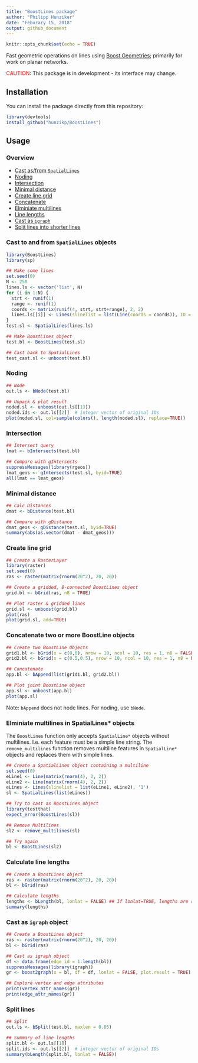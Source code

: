 ```yaml
---
title: "BoostLines package"
author: "Philipp Hunziker"
date: "Feburary 15, 2018"
output: github_document
---
```


```r
knitr::opts_chunk$set(echo = TRUE)
```

Fast geometric operations on lines using [Boost Geometries](http://www.boost.org/doc/libs/1_65_1/libs/geometry/doc/html/index.html); primarily for work on planar networks.

<span style="color:red">CAUTION</span>: This package is in development - its interface may change.

## Installation

You can install the package directly from this repository:

```r
library(devtools)
install_github("hunzikp/BoostLines")
```


## Usage

### Overview

* [Cast as/from `SpatialLines`](#cast-to-and-from-spatiallines-objects)
* [Noding](#noding)
* [Intersection](#intersection)
* [Minimal distance](#minimal-distance)
* [Create line grid](#create-line-grid)
* [Concatenate](#concatenate-two-or-more-boostline-objects)
* [Elminiate multilines](#elminiate-multilines-in-spatiallines-objects)
* [Line lengths](#calculate-line-lengths)
* [Cast as `igraph`](#cast-as-igraph-object)
* [Split lines into shorter lines](#split-lines)

### Cast to and from `SpatialLines` objects

```r
library(BoostLines)
library(sp)

## Make some lines
set.seed(0)
N <- 250
lines.ls <- vector('list', N)
for (i in 1:N) {
  strt <- runif(1)
  range <- runif(1)
  coords <- matrix(runif(4, strt, strt+range), 2, 2)
  lines.ls[[i]] <- Lines(slinelist = list(Line(coords = coords)), ID = i)
}
test.sl <- SpatialLines(lines.ls)

## Make BoostLines object
test.bl <- BoostLines(test.sl)

## Cast back to SpatialLines
test_cast.sl <- unboost(test.bl) 
```


### Noding

```r
## Node
out.ls <- bNode(test.bl)

## Unpack & plot result
noded.sl <- unboost(out.ls[[1]])
noded.ids <- out.ls[[2]]  # integer vector of original IDs
plot(noded.sl, col=sample(colors(), length(noded.sl), replace=TRUE))
```

### Intersection

```r
## Intersect query
lmat <- bIntersects(test.bl)

## Compare with gIntersects
suppressMessages(library(rgeos))
lmat_geos <- gIntersects(test.sl, byid=TRUE)
all(lmat == lmat_geos)
```

### Minimal distance

```r
## Calc Distances
dmat <- bDistance(test.bl)

## Compare with gDistance
dmat_geos <- gDistance(test.sl, byid=TRUE)
summary(abs(as.vector(dmat - dmat_geos)))
```

### Create line grid

```r
## Create a RasterLayer
library(raster)
set.seed(0)
ras <- raster(matrix(rnorm(20^2), 20, 20))

## Create a gridded, 8-connected BoostLines object
grid.bl <- bGrid(ras, n8 = TRUE)

## Plot raster & gridded lines
grid.sl <- unboost(grid.bl)
plot(ras)
plot(grid.sl, add=TRUE)
```

### Concatenate two or more BoostLine objects

```r
## Create two BoostLine Objects
grid1.bl <- bGrid(x = c(0,0), nrow = 10, ncol = 10, res = 1, n8 = FALSE)
grid2.bl <- bGrid(x = c(0.5,0.5), nrow = 10, ncol = 10, res = 1, n8 = FALSE)

## Concatenate
app.bl <- bAppend(list(grid1.bl, grid2.bl))

## Plot joint BoostLine object
app.sl <- unboost(app.bl)
plot(app.sl)
```

Note: `bAppend` does not node lines. For noding, use `bNode`.

### Elminiate multilines in SpatialLines* objects

The `BoostLines` function only accepts `SpatialLine*` objects without multilines. I.e. each feature must be a simple line string. The `remove_multilines` function removes multiline features in `SpatialLine*` objects and replaces them with simple lines.

```r
## Create a SpatialLines object containing a multiline
set.seed(0)
eLine1 <- Line(matrix(rnorm(4), 2, 2))
eLine2 <- Line(matrix(rnorm(4), 2, 2))
eLines <- Lines(slinelist = list(eLine1, eLine2), '1')
sl <- SpatialLines(list(eLines))

## Try to cast as BoostLines object
library(testthat)
expect_error(BoostLines(sl))

## Remove Multilines
sl2 <- remove_multilines(sl)

## Try again
bl <- BoostLines(sl2)
```

### Calculate line lengths

```r
## Create a BoostLines object
ras <- raster(matrix(rnorm(20^2), 20, 20))
bl <- bGrid(ras)

## Calculate lengths
lengths <- bLength(bl, lonlat = FALSE) ## If lonlat=TRUE, lengths are returned in meters
summary(lengths)

```


### Cast as `igraph` object


```r
## Create a BoostLines object
ras <- raster(matrix(rnorm(20^2), 20, 20))
bl <- bGrid(ras)

## Cast as igraph object
df <- data.frame(edge_id = 1:length(bl))
suppressMessages(library(igraph))
gr <- boost2graph(x = bl, df = df, lonlat = FALSE, plot.result = TRUE)

## Explore vertex and edge attributes
print(vertex_attr_names(gr))
print(edge_attr_names(gr))

```

### Split lines

```r
## Split
out.ls <- bSplit(test.bl, maxlen = 0.05)

## Summary of line lengths
split.bl <- out.ls[[1]]
split.ids <- out.ls[[2]]  # integer vector of original IDs
summary(bLength(split.bl, lonlat = FALSE))
```
